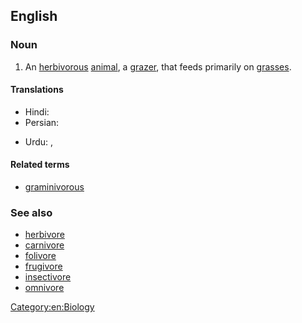 ==English==

===Noun===
{{wikipedia}}
{{en-noun}}

# An [[herbivorous]] [[animal]], a [[grazer]], that feeds primarily on [[grass|grasses]].

====Translations====
{{trans-top|grass-eating animal}}
* Hindi: {{t|hi|चराक|m|tr=charāk}}
* Persian: {{t+|fa|چرنده|tr=charande}}
{{trans-mid}}
* Urdu: {{t|ur|چراک|tr=charāk|m}}, {{t|ur|چرندہ|tr=charanda|m}}
{{trans-bottom}}

====Related terms====
* [[graminivorous]]

===See also===
* [[herbivore]]
* [[carnivore]]
* [[folivore]]
* [[frugivore]]
* [[insectivore]]
* [[omnivore]]

[[Category:en:Biology]]